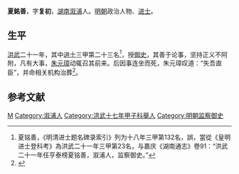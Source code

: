 {{Otheruses|other=名为夏复初的其他人物|夏复初}}

'''夏銘善'''，字'''复初'''，[[湖南|湖南]][[溆浦|溆浦]]人。[[明朝|明朝]]政治人物、[[进士|进士]]。

== 生平 ==
[[洪武|洪武]]二十一年，其中[[进士|进士]]三甲第二十三名<ref>夏铭善，《明清进士题名碑录索引》列为十八年三甲第132名，誤，當從《皇明进士登科考》為洪武二十一年三甲第23名，与嘉庆《湖南通志》卷91：“洪武二十一年任亨泰榜夏铭善，溆浦人，监察御史。”</ref>，授[[御史|御史]]，其善于论事，坚持正义不阿附，凡有大事，[[朱元璋|朱元璋]]动辄召其前来。后因事连坐而死，朱元璋叹道：“失吾直臣”，并命相关机构治葬<ref>{{cite book | language = zh-hans | author = 潘荣胜 | coauthors =  | title = 《明清进士录》 | url =  | date = 2006年 | location =  | publisher = [[中华书局|中华书局]] | id =  | isbn = 9787101043501 | pages = 9页 }}</ref>。

==参考文献==
{{reflist}}

{{洪武二十一年戊辰科殿試金榜}}

{{Authority control}}

{{DEFAULTSORT:Xia夏}}

[[Category:夏姓|M]]
[[Category:溆浦人|Category:溆浦人]]
[[Category:洪武十七年甲子科舉人|Category:洪武十七年甲子科舉人]]
[[Category:明朝监察御史|Category:明朝监察御史]]


{{明朝人物小作品}}